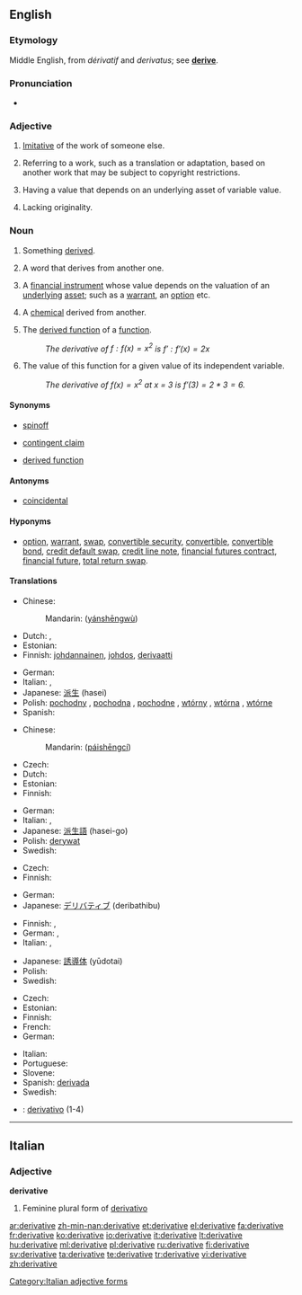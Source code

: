 ==English==
{{wikipedia|dab=Derivative (disambiguation)|mul=Derivative}}

===Etymology===
Middle English, from {{etyl|fr}} ''dérivatif'' and {{etyl|la}} ''derivatus''; see '''[[derive]]'''.

===Pronunciation===
* {{audio|en-us-derivative.ogg|Audio (US)}}

===Adjective===
{{en-adj}}

# [[Imitative]] of the work of someone else.
# {{legal|copyright}} Referring to a work, such as a translation or adaptation, based on another work that may be subject to copyright restrictions.
# {{finance}} Having a value that depends on an underlying asset of variable value.
# Lacking originality.

===Noun===
{{en-noun}}

# Something [[derive|derived]].
# {{linguistics}} A word that derives from another one.
# {{finance}} A [[financial instrument]] whose value depends on the valuation of an [[underlying]] [[asset]]; such as a [[warrant]], an [[option]] etc.
# {{chemistry}} A [[chemical]] derived from another.
# {{calculus}} The [[derived function]] of a [[function]].
#: ''The derivative of <math>f:f(x) = x^2</math> is <math>f':f'(x) = 2x</math>''
# {{calculus}} The value of this function for a given value of its independent variable.
#: ''The derivative of <math>f(x) = x^2</math> at x = 3 is <math>f'(3) = 2*3 = 6</math>.''

====Synonyms====
* {{sense|something derived}} [[spinoff]]
* {{sense|finance}} [[contingent claim]]
* {{sense|in analysis: function}} [[derived function]]

====Antonyms====
* [[coincidental]]

====Hyponyms====
* {{sense|finance}} [[option]], [[warrant]], [[swap]], [[convertible security]], [[convertible]], [[convertible bond]], [[credit default swap]], [[credit line note]], [[financial futures contract]], [[financial future]], [[total return swap]].

====Translations====
{{trans-top|something derived}}
* Chinese:
*: Mandarin: {{zh-ts|[[衍生]][[物]]|[[衍生]][[物]]}} ([[yán]][[shēng]][[wù]])
* Dutch: {{t-|nl|afgeleide|f}}, {{t+|nl|derivaat|n}}
* Estonian: {{t-|et|tuletis}}
* Finnish: [[johdannainen]], [[johdos]], [[derivaatti]]
{{trans-mid}}
* German: {{t+|de|Ableitung|f}}
* Italian: {{t+|it|derivato|m}}, {{t+|it|derivata|f}}
* Japanese: [[派生]] (hasei)
* Polish: [[pochodny]] {{m}}, [[pochodna]] {{f}}, [[pochodne]] {{n}}, [[wtórny]] {{m}}, [[wtórna]] {{f}}, [[wtórne]] {{n}}
* Spanish: {{t-|es|derivado}}
{{trans-bottom}}

{{trans-top|word that derives from another}}
* Chinese:
*: Mandarin: {{zh-ts|[[派生]][[詞]]|[[派生]][[词]]}} ([[pái]][[shēng]][[cí]])
* Czech: {{t-|cs|odvozenina|f}}
* Dutch: {{t+|nl|afleiding|f}}
* Estonian: {{t-|et|tuletis}}
* Finnish: {{t+|fi|johdos}}
{{trans-mid}}
* German: {{t+|de|Ableitung|f}}
* Italian: {{t+|it|derivato|m}}, {{t+|it|derivata|f}}
* Japanese: [[派生語]] (hasei-go)
* Polish: [[derywat]] {{m}}
* Swedish: {{t+|sv|avledning|c}}
{{trans-bottom}}

{{trans-top|financial instrument whose value depends on the valuation of an underlying instrument}}
* Czech: {{t-|cs|derivát|m}}
* Finnish: {{t+|fi|johdannainen}}
{{trans-mid}}
* German: {{t+|de|Derivat|n}}
* Japanese: [[デリバティブ]] (deribathibu)
{{trans-bottom}}

{{trans-top|chemical derived from another}}
* Finnish: {{t+|fi|johdos}}, {{t+|fi|johdannainen}}
* German: {{t+|de|Abkömmling|m}}, {{t+|de|Derivat|n}}
* Italian: {{t+|it|derivato|m}}, {{t+|it|derivata|f}}
{{trans-mid}}
* Japanese: [[誘導体]] (yūdotai)
* Polish: {{t+|pl|pochodna|f}}
* Swedish: {{t+|sv|derivat|n}}
{{trans-bottom}}

{{trans-see|in analysis: function|derived function}}
{{trans-top|in analysis: value}}
* Czech: {{t-|cs|derivace|f}}
* Estonian: {{t-|et|tuletis}}
* Finnish: {{t+|fi|derivaatta}}
* French: {{t+|fr|dérivée|f}}
* German: {{t+|de|Ableitung|f}}
{{trans-mid}}
* Italian: {{t+|it|derivata|f}}
* Portuguese: {{t+|pt|derivada|f}}
* Slovene: {{t-|sl|odvod|m}}
* Spanish: [[derivida#Spanish|derivada]] {{f}}
* Swedish: {{t+|sv|derivata|c}}
{{trans-bottom}}

<!--Remove this section once all of the translations below have been moved into the tables above.-->
{{checktrans-top}}
* {{ttbc|Spanish}}: [[derivativo]] {{m}} (1-4)
{{trans-bottom}}

----

==Italian==

===Adjective===
'''derivative''' {{f}}

# Feminine plural form of [[derivativo]]

[[Category:Italian adjective forms]]

[[ar:derivative]]
[[zh-min-nan:derivative]]
[[et:derivative]]
[[el:derivative]]
[[fa:derivative]]
[[fr:derivative]]
[[ko:derivative]]
[[io:derivative]]
[[it:derivative]]
[[lt:derivative]]
[[hu:derivative]]
[[ml:derivative]]
[[pl:derivative]]
[[ru:derivative]]
[[fi:derivative]]
[[sv:derivative]]
[[ta:derivative]]
[[te:derivative]]
[[tr:derivative]]
[[vi:derivative]]
[[zh:derivative]]
